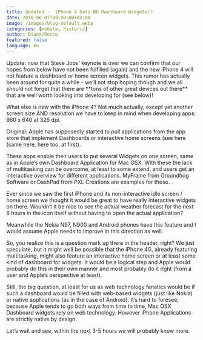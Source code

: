 ```yaml
---
title: Updated -  iPhone 4 Gets NO Dashboard Widgets!?
date: 2010-06-07T00:00:00+02:00
image: /images/blog-default.webp
categories: [mobile, historic]
author: Diana/Rocco
featured: false
language: en
---
```


<div class="entry-content">
Update: now that Steve Jobs’ keynote is over we can confirm that our hopes from below have not been fulfilled (again) and the new iPhone 4 will not feature a dashboard or home screen widgets. This rumor has actually been around for quite a while - we’ll not stop hoping though and we all should not forget that there are **tons of other great devices out there**  that are well worth looking into developing for (see below)!

 

What else is new with the iPhone 4? Not much actually, except yet another screen size AND resolution we have to keep in mind when developing apps: 960 x 640 at 326 dpi.

 

Original: Apple has supposedly started to pull applications from the app store that implement Dashboards or interactive home screens (see here (same here, here too, at first).

 

These apps enable their users to put several Widgets on one screen, same as in Apple’s own Dashboard Application for Mac OSX. With these the lack of multitasking can be overcome, at least to some extend, and users get an interactive overview for different applications. MyFrame from Groundhog Software or DashPad from PXL Creations are examples for these. .

 

Ever since we saw the first iPhone and its non-interactive idle screen / home screen we thought it would be great to have really interactive widgets on there. Wouldn’t it be nice to see the actual weather forecast for the next 8 hours in the icon itself without having to open the actual application?

 

Meanwhile the Nokia N97, N900 and Android phones have this feature and I would assume Apple needs to improve in this direction as well.

 

So, you realize this is a question mark up there in the header, right? We just speculate, but it might well be possible that the iPhone 4G, already featuring multitasking, might also feature an interactive home screen or at least some kind of dashboard for widgets. It would be a logical step and Apple would probably do this in their own manner and most probably do it right (from a user and Apple’s perspective at least).

 

Still, the big question, at least for us as web technology fanatics would be if such a dashboard would be filled with web-based widgets (just like Nokia) or native applications (as in the case of Android). It’s hard to foresee, because Apple tends to go both ways from time to time, Mac OSX Dashboard widgets rely on web technology. However iPhone Applications are strictly native by design.

 

Let’s wait and see, within the next 3-5 hours we will probably know more.
</div>

